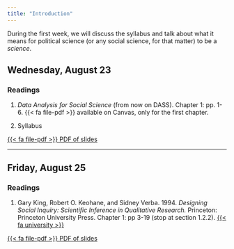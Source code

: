 ```yaml
---
title: "Introduction"
---
```


During the first week, we will discuss the syllabus and talk about what it means for political science (or any social science, for that matter) to be a *science*.

## Wednesday, August 23

### Readings

1. *Data Analysis for Social Science* (from now on DASS). Chapter 1: pp. 1-6. {{< fa file-pdf >}} available on Canvas, only for the first chapter.

2. Syllabus


[<span class="btn btn-danger">{{< fa file-pdf >}} PDF of slides </span></p>](/data/1_Introduction.pdf)


---

## Friday, August 25

### Readings

1. Gary King, Robert O. Keohane, and Sidney Verba. 1994. *Designing Social Inquiry: Scientific Inference in Qualitative Research.* Princeton: Princeton University Press. Chapter 1: pp 3-19 (stop at section 1.2.2). [{{< fa university >}}](https://search.ebscohost.com/login.aspx?direct=true&AuthType=shib&db=sih&AN=77942604&site=eds-live&scope=site&custid=asc1)


[<span class="btn btn-danger">{{< fa file-pdf >}} PDF of slides </span></p>](/data/2_Social_Science.pdf)
 
